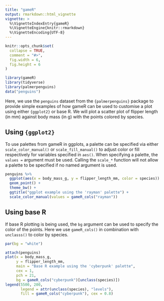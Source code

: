 ```yaml
---
title: "gameR"
output: rmarkdown::html_vignette
vignette: >
  %\VignetteIndexEntry{gameR}
  %\VignetteEngine{knitr::rmarkdown}
  %\VignetteEncoding{UTF-8}
---
```


```R
knitr::opts_chunk$set(
  collapse = TRUE,
  comment = "#>",
  fig.width = 6,
  fig.height = 6
)
```

```R
library(gameR)
library(tidyverse)
library(palmerpenguins)
data("penguins")
```

Here, we use the `penguins` dataset from the `{palmerpenguins}` package to 
provide simple examples of how gameR can be used to customise a plot using either `{ggplot2}` or base R. We will plot a scatter plot of flipper length (in mm) against body mass (in g) with the points colored by species.  

## Using `{ggplot2}`

To use palettes from gameR in ggplots, a palette can be specified via either
`scale_color_manual()` or `scale_fill_manual()` to adjust color or fill
respectively for variables specified in `aes()`. When specifying a palette, the `values =` argument must be used.
Calling the `scale_*` function will not allow a palette to be specified if
no named argument is used. 

```R
penguins %>%
  ggplot(aes(x = body_mass_g, y = flipper_length_mm, color = species)) +
  geom_point() +
  theme_bw() +
  ggtitle("ggplot example using the 'rayman' palette") +
  scale_color_manual(values = gameR_cols("rayman")) 
```

## Using base R

If base R plotting is being used, the `bg` argument can be used to specify the color of the points. Here we use `gameR_cols()` in combination with `unclasss()` to color by species.   

```R
par(bg = "white")

attach(penguins)
plot(x = body_mass_g,
     y = flipper_length_mm,
     main = "Base R example using the 'cyberpunk' palette",
     cex = 1,
     pch = 21,
     bg = gameR_cols("cyberpunk")[unclass(species)])
legend(5500, 200,
       legend = attr(unclass(species), "levels"),
       fill = gameR_cols("cyberpunk"), cex = 0.8)
```
